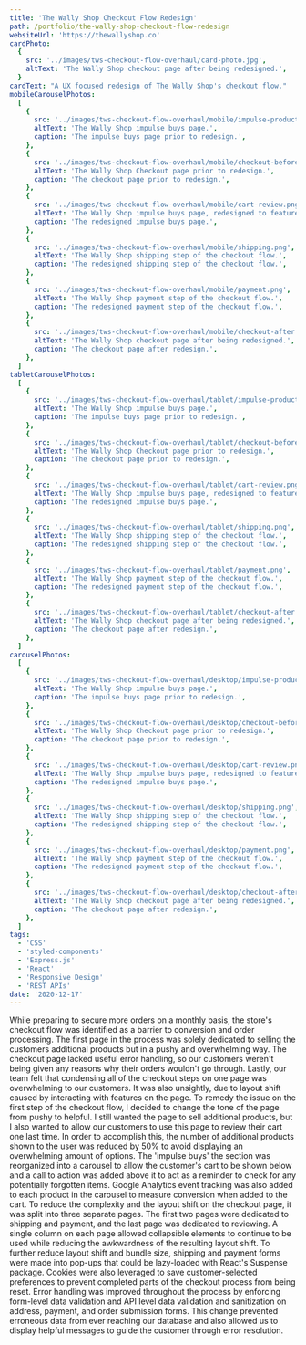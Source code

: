 ```yaml
---
title: 'The Wally Shop Checkout Flow Redesign'
path: /portfolio/the-wally-shop-checkout-flow-redesign
websiteUrl: 'https://thewallyshop.co'
cardPhoto:
  {
    src: '../images/tws-checkout-flow-overhaul/card-photo.jpg',
    altText: 'The Wally Shop checkout page after being redesigned.',
  }
cardText: "A UX focused redesign of The Wally Shop's checkout flow."
mobileCarouselPhotos:
  [
    {
      src: '../images/tws-checkout-flow-overhaul/mobile/impulse-products.png',
      altText: 'The Wally Shop impulse buys page.',
      caption: 'The impulse buys page prior to redesign.',
    },
    {
      src: '../images/tws-checkout-flow-overhaul/mobile/checkout-before.png',
      altText: 'The Wally Shop Checkout page prior to redesign.',
      caption: 'The checkout page prior to redesign.',
    },
    {
      src: '../images/tws-checkout-flow-overhaul/mobile/cart-review.png',
      altText: 'The Wally Shop impulse buys page, redesigned to feature cart review.',
      caption: 'The redesigned impulse buys page.',
    },
    {
      src: '../images/tws-checkout-flow-overhaul/mobile/shipping.png',
      altText: 'The Wally Shop shipping step of the checkout flow.',
      caption: 'The redesigned shipping step of the checkout flow.',
    },
    {
      src: '../images/tws-checkout-flow-overhaul/mobile/payment.png',
      altText: 'The Wally Shop payment step of the checkout flow.',
      caption: 'The redesigned payment step of the checkout flow.',
    },
    {
      src: '../images/tws-checkout-flow-overhaul/mobile/checkout-after.png',
      altText: 'The Wally Shop checkout page after being redesigned.',
      caption: 'The checkout page after redesign.',
    },
  ]
tabletCarouselPhotos:
  [
    {
      src: '../images/tws-checkout-flow-overhaul/tablet/impulse-products.png',
      altText: 'The Wally Shop impulse buys page.',
      caption: 'The impulse buys page prior to redesign.',
    },
    {
      src: '../images/tws-checkout-flow-overhaul/tablet/checkout-before.png',
      altText: 'The Wally Shop Checkout page prior to redesign.',
      caption: 'The checkout page prior to redesign.',
    },
    {
      src: '../images/tws-checkout-flow-overhaul/tablet/cart-review.png',
      altText: 'The Wally Shop impulse buys page, redesigned to feature cart review.',
      caption: 'The redesigned impulse buys page.',
    },
    {
      src: '../images/tws-checkout-flow-overhaul/tablet/shipping.png',
      altText: 'The Wally Shop shipping step of the checkout flow.',
      caption: 'The redesigned shipping step of the checkout flow.',
    },
    {
      src: '../images/tws-checkout-flow-overhaul/tablet/payment.png',
      altText: 'The Wally Shop payment step of the checkout flow.',
      caption: 'The redesigned payment step of the checkout flow.',
    },
    {
      src: '../images/tws-checkout-flow-overhaul/tablet/checkout-after.png',
      altText: 'The Wally Shop checkout page after being redesigned.',
      caption: 'The checkout page after redesign.',
    },
  ]
carouselPhotos:
  [
    {
      src: '../images/tws-checkout-flow-overhaul/desktop/impulse-products.jpg',
      altText: 'The Wally Shop impulse buys page.',
      caption: 'The impulse buys page prior to redesign.',
    },
    {
      src: '../images/tws-checkout-flow-overhaul/desktop/checkout-before.png',
      altText: 'The Wally Shop Checkout page prior to redesign.',
      caption: 'The checkout page prior to redesign.',
    },
    {
      src: '../images/tws-checkout-flow-overhaul/desktop/cart-review.png',
      altText: 'The Wally Shop impulse buys page, redesigned to feature cart review.',
      caption: 'The redesigned impulse buys page.',
    },
    {
      src: '../images/tws-checkout-flow-overhaul/desktop/shipping.png',
      altText: 'The Wally Shop shipping step of the checkout flow.',
      caption: 'The redesigned shipping step of the checkout flow.',
    },
    {
      src: '../images/tws-checkout-flow-overhaul/desktop/payment.png',
      altText: 'The Wally Shop payment step of the checkout flow.',
      caption: 'The redesigned payment step of the checkout flow.',
    },
    {
      src: '../images/tws-checkout-flow-overhaul/desktop/checkout-after.png',
      altText: 'The Wally Shop checkout page after being redesigned.',
      caption: 'The checkout page after redesign.',
    },
  ]
tags:
  - 'CSS'
  - 'styled-components'
  - 'Express.js'
  - 'React'
  - 'Responsive Design'
  - 'REST APIs'
date: '2020-12-17'
---
```


<Grid item>
  <Typography className="description fade-in" gutterBottom>
    While preparing to secure more orders on a monthly basis, the store's
    checkout flow was identified as a barrier to conversion and order
    processing. The first page in the process was solely dedicated to selling
    the customers additional products but in a pushy and overwhelming way. The
    checkout page lacked useful error handling, so our customers weren't being
    given any reasons why their orders wouldn't go through. Lastly, our team
    felt that condensing all of the checkout steps on one page was overwhelming
    to our customers. It was also unsightly, due to layout shift caused by
    interacting with features on the page.
  </Typography>
  <Typography className="description fade-in" gutterBottom>
    To remedy the issue on the first step of the checkout flow, I decided to
    change the tone of the page from pushy to helpful. I still wanted the page
    to sell additional products, but I also wanted to allow our customers to use
    this page to review their cart one last time. In order to accomplish this,
    the number of additional products shown to the user was reduced by 50% to
    avoid displaying an overwhelming amount of options. The 'impulse buys' the
    section was reorganized into a carousel to allow the customer's cart to be
    shown below and a call to action was added above it to act as a reminder to
    check for any potentially forgotten items. Google Analytics event tracking
    was also added to each product in the carousel to measure conversion when
    added to the cart.
  </Typography>
  <Typography className="description fade-in" gutterBottom>
    To reduce the complexity and the layout shift on the checkout page, it was
    split into three separate pages. The first two pages were dedicated to
    shipping and payment, and the last page was dedicated to reviewing. A single
    column on each page allowed collapsible elements to continue to be used
    while reducing the awkwardness of the resulting layout shift. To further
    reduce layout shift and bundle size, shipping and payment forms were made
    into pop-ups that could be lazy-loaded with React's Suspense package.
    Cookies were also leveraged to save customer-selected preferences to prevent
    completed parts of the checkout process from being reset.
  </Typography>
  <Typography className="description fade-in" gutterBottom>
    Error handling was improved throughout the process by enforcing form-level
    data validation and API level data validation and sanitization on address,
    payment, and order submission forms. This change prevented erroneous data
    from ever reaching our database and also allowed us to display helpful
    messages to guide the customer through error resolution.
  </Typography>
</Grid>
